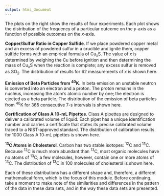 ```yaml
---
output: html_document
---
```


<!-- introduction -->

The plots on the right show the results of four experiments. Each plot shows the distribution of the frequency of a particular outcome on the *y*-axis as a function of possible outcomes on the *x*-axis.

**Copper/Sulfur Ratio in Copper Sulfide**. If we place powdered copper metal and an excess of powdered sulfur in a crucible and ignite them, copper sulfide forms with an empirical formula of Cu~*x*~S. The value of *x* is determined by weighing the Cu before ignition and then determining the mass of Cu~*x*~S when the reaction is complete; any excess sulfur is removed as SO~2~. The distribution of results for 62 measurements of *x* is shown here.

**Emission of Beta Particles from ^40^K**. In beta emission an unstable neutron is converted into an electron and a proton. The proton remains in the nucleus, increasing the atom's atomic number by one; the electron is ejected as a beta particle. The distribution of the emission of beta particles from ^40^K for 365 consecutive 7-s intervals is shown here.

**Certification of Class A 10-mL Pipettes**. Class A pipettes are designed to deliver a calibrated volume of liquid. Each pipet has a unique identification number and carries a certificate that states its precise calibrated volume traced to a NIST-approved standard. The distribution of calibration results for 1000 Class A 10-mL pipettes is shown here.

^**13**^**C Atoms in Cholesterol**. Carbon has two stable isotopes: ^12^C and ^13^C. Because ^12^C is much more abundant than ^13^C, most organic molecules have no atoms of ^13^C; a few molecules, however, contain one or more atoms of ^13^C. The distribution of ^13^C in 100 molecules of cholesterol is shown here.

Each of these distributions has a different shape and, therefore, a different mathematical form, which is the focus of this module. Before continuing, take a moment to make note of the similarities and differences in the pattern of the data in these data sets, and in the way these data sets are presented.
